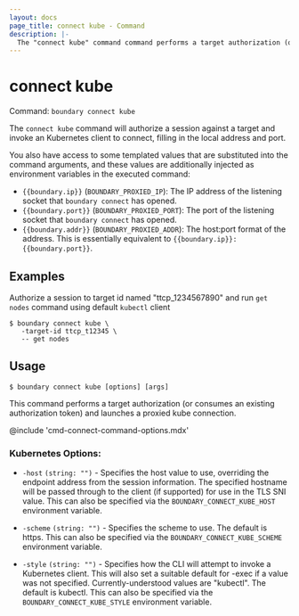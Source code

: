 ```yaml
---
layout: docs
page_title: connect kube - Command
description: |-
  The "connect kube" command command performs a target authorization (or consumes an existing authorization token) and launches a proxied kube connection.
---
```


# connect kube

Command: `boundary connect kube`

The `connect kube` command will authorize a session against a target and invoke an
Kubernetes client to connect, filling in the local address and port.

You also have access to some templated values that are substituted into the
command arguments, and these values are additionally injected as environment
variables in the executed command:

- `{{boundary.ip}}` (`BOUNDARY_PROXIED_IP`): The IP address of the listening
  socket that `boundary connect` has opened.
- `{{boundary.port}}` (`BOUNDARY_PROXIED_PORT`): The port of the listening
  socket that `boundary connect` has opened.
- `{{boundary.addr}}` (`BOUNDARY_PROXIED_ADDR`): The host:port format of the
  address. This is essentially equivalent to `{{boundary.ip}}:{{boundary.port}}`.

## Examples

Authorize a session to target id named "ttcp_1234567890" and run `get nodes` command using default `kubectl` client

```shell-session
$ boundary connect kube \
   -target-id ttcp_t12345 \
   -- get nodes
```

## Usage

```shell-session
$ boundary connect kube [options] [args]
```

This command performs a target authorization (or consumes an
existing authorization token) and launches a proxied kube connection.

@include 'cmd-connect-command-options.mdx'

### Kubernetes Options:

- `-host` `(string: "")` - Specifies the host value to use, overriding the
  endpoint address from the session information. The specified hostname will be
  passed through to the client (if supported) for use in the TLS SNI value. This
  can also be specified via the `BOUNDARY_CONNECT_KUBE_HOST` environment variable.

- `-scheme` `(string: "")` - Specifies the scheme to use. The default is https.
  This can also be specified via the `BOUNDARY_CONNECT_KUBE_SCHEME` environment
  variable.

- `-style` `(string: "")` - Specifies how the CLI will attempt to invoke a
  Kubernetes client. This will also set a suitable default for -exec if a value
  was not specified. Currently-understood values are "kubectl". The default is
  kubectl. This can also be specified via the `BOUNDARY_CONNECT_KUBE_STYLE`
  environment variable.